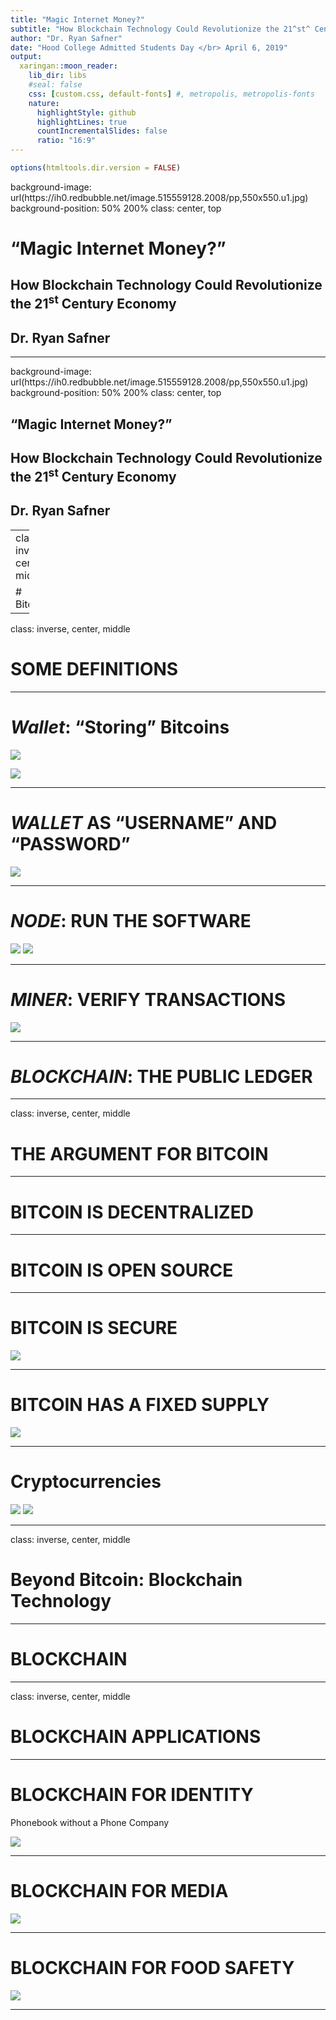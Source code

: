```yaml
---
title: "Magic Internet Money?"
subtitle: "How Blockchain Technology Could Revolutionize the 21^st^ Century Economy"
author: "Dr. Ryan Safner"
date: "Hood College Admitted Students Day </br> April 6, 2019"
output:
  xaringan::moon_reader:
    lib_dir: libs
    #seal: false
    css: [custom.css, default-fonts] #, metropolis, metropolis-fonts
    nature:
      highlightStyle: github
      highlightLines: true
      countIncrementalSlides: false
      ratio: "16:9"
---
```


```r
options(htmltools.dir.version = FALSE)
```

background-image: url(https://ih0.redbubble.net/image.515559128.2008/pp,550x550.u1.jpg)
background-position: 50% 200%
class: center, top

# "Magic Internet Money?"

## How Blockchain Technology Could Revolutionize the 21<sup>st</sup> Century Economy

## Dr. Ryan Safner

---

background-image: url(https://ih0.redbubble.net/image.515559128.2008/pp,550x550.u1.jpg)
background-position: 50% 200%
class: center, top

## "Magic Internet Money?"

## How Blockchain Technology Could Revolutionize the 21<sup>st</sup> Century Economy

## Dr. Ryan Safner

<div class="logo-left"></div>

---
class: inverse, center, middle

# Bitcoin

---

class: inverse, center, middle

# SOME DEFINITIONS

---

# *Wallet*: "Storing" Bitcoins

![](https://www.dropbox.com/s/3bo9ndd5z0pj8of/bitcoinwallet.png?raw=1)

![](http://dropbox.com/s/khbuzt9myvq22yi/bitcoinwallet.jpg?raw=1)

---

# *WALLET* AS "USERNAME" AND "PASSWORD"

![](https://www.dropbox.com/s/cme233mkr4jxkq6/publicprivatekey.png?raw=1)

---

# *NODE*: RUN THE SOFTWARE

![](https://www.dropbox.com/s/ofepob32uvr5jol/bitcoinnode1.jpg?raw=1)
![](https://www.dropbox.com/s/qg53o3zap3n0ihp/bitcoinnodes.PNG?raw=1)

---


# *MINER*: VERIFY TRANSACTIONS

![](https://www.dropbox.com/s/4923z1s1anamqup/bitcoinmining.jpg?raw=1)

---

# *BLOCKCHAIN*: THE PUBLIC LEDGER

---

class: inverse, center, middle

# THE ARGUMENT FOR BITCOIN

---

# BITCOIN IS DECENTRALIZED

---

# BITCOIN IS OPEN SOURCE

---

# BITCOIN IS SECURE

![](../Teaching/images/moneyprintingpress.jpg)

---

# BITCOIN HAS A FIXED SUPPLY

![](https://www.dropbox.com/s/iotbcvqxc10zejo/moneyprintingpress.jpg?raw=1)

---

# Cryptocurrencies

![](https://www.dropbox.com/s/90l52zkg6lupthf/cryptoapril2.png?raw=1)
![](https://www.dropbox.com/s/qgy7rv1bc3wrkdl/cryptoapril.png?raw=1)

---

class: inverse, center, middle

# Beyond Bitcoin: Blockchain Technology 

---

# BLOCKCHAIN 

---

class: inverse, center, middle

# BLOCKCHAIN APPLICATIONS

---

# BLOCKCHAIN FOR IDENTITY

Phonebook without a Phone Company

![](https://www.dropbox.com/s/xnhufqb2zl7zd6h/phonebook.jpg?raw=1)

---

# BLOCKCHAIN FOR MEDIA

![](https://www.dropbox.com/s/07uea3cqiy13pnb/blockchainfakenews.jpg?raw=1)

---

# BLOCKCHAIN FOR FOOD SAFETY

![](https://www.dropbox.com/s/9u6i4ytqyqwr097/blockchainfood.jpg?raw=1)

---